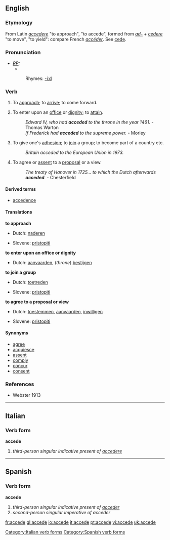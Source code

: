 ==English==

===Etymology===
From Latin ''[[accedere]]'' "to approach", "to accede", formed from ''[[ad-]]'' + ''[[cedere]]'' "to move", "to yield": compare French ''[[accéder]]''. See [[cede]].

===Pronunciation===
* ''[[RP]]:''
** {{IPA|/əkˈsiːd/}}
*:Rhymes: [[Rhymes:English:-iːd|-iːd]]

===Verb===
{{en-verb|acced|ing}}

# {{intransitive}} {{obsolete}} To [[approach]]; to [[arrive]]; to come forward.
# {{transitive}} To enter upon an [[office]] or [[dignity]]; to [[attain]].
#: ''Edward IV, who had '''acceded''' to the throne in the year 1461.'' - Thomas Warton
#: ''If Frederick had '''acceded''' to the supreme power.'' - Morley
# {{transitive}} To give one's [[adhesion]]; to [[join]] a group; to become part of a country etc.
#: ''Britain acceded to the European Union in 1973.''
# {{transitive}} To agree or [[assent]] to a [[proposal]] or a view.
#: ''The treaty of Hanover in 1725... to which the Dutch afterwards '''acceded'''.'' - Chesterfield

====Derived terms====
* [[accedence]]

====Translations====
'''to approach'''
{{top}}
* Dutch: [[naderen]]
{{mid}}
*Slovene: [[pristopiti]]
{{bottom}}

'''to enter upon an office or dignity'''
{{top}}
* Dutch: [[aanvaarden]], (''throne'') [[bestijgen]]
{{mid}}
{{bottom}}

'''to join a group'''
{{top}}
* Dutch: [[toetreden]]
{{mid}}
*Slovene: [[pristopiti]]
{{bottom}}

'''to agree to a proposal or view'''
{{top}}
* Dutch: [[toestemmen]], [[aanvaarden]], [[inwilligen]]
{{mid}}
*Slovene: [[pristopiti]]
{{bottom}}

====Synonyms====
* [[agree]]
* [[acquiesce]]
* [[assent]]
* [[comply]]
* [[concur]]
* [[consent]]

===References===
*Webster 1913
----

==Italian==
===Verb form===
'''accede'''

# ''third-person singular indicative present of [[accedere]]''
[[Category:Italian verb forms]]
----

==Spanish==
===Verb form===
'''accede'''

# ''third-person singular indicative present of [[acceder]]''
# ''second-person singular imperative of acceder''
[[Category:Spanish verb forms]]

[[fr:accede]]
[[gl:accede]]
[[io:accede]]
[[it:accede]]
[[pt:accede]]
[[vi:accede]]
[[uk:accede]]